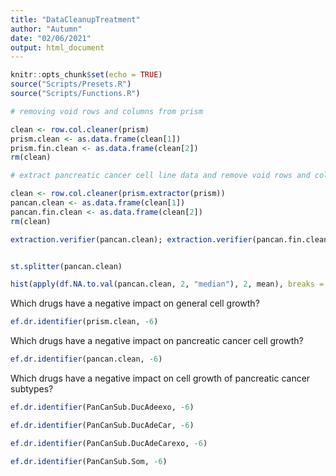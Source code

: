 ```yaml
---
title: "DataCleanupTreatment"
author: "Autumn"
date: "02/06/2021"
output: html_document
---
```


```r
knitr::opts_chunk$set(echo = TRUE)
source("Scripts/Presets.R")
source("Scripts/Functions.R")
```


```r
# removing void rows and columns from prism

clean <- row.col.cleaner(prism)
prism.clean <- as.data.frame(clean[1])
prism.fin.clean <- as.data.frame(clean[2])
rm(clean)
```


```r
# extract pancreatic cancer cell line data and remove void rows and columns 

clean <- row.col.cleaner(prism.extractor(prism))
pancan.clean <- as.data.frame(clean[1])
pancan.fin.clean <- as.data.frame(clean[2])
rm(clean)

extraction.verifier(pancan.clean); extraction.verifier(pancan.fin.clean)
```


```r

```


```r
st.splitter(pancan.clean)
```


```r
hist(apply(df.NA.to.val(pancan.clean, 2, "median"), 2, mean), breaks = 20, main = "Drug Efficacy across Pancreatic Cancer Cell Lines", xlab = "Mean Logfold Drug Effect on Cell Growth", ylab = "Number of Drugs")
```


Which drugs have a negative impact on general cell growth?

```r
ef.dr.identifier(prism.clean, -6)
```


Which drugs have a negative impact on pancreatic cancer cell growth?

```r
ef.dr.identifier(pancan.clean, -6)
```


Which drugs have a negative impact on cell growth of pancreatic cancer subtypes?

```r
ef.dr.identifier(PanCanSub.DucAdeexo, -6)
```
```r
ef.dr.identifier(PanCanSub.DucAdeCar, -6)
```
```r
ef.dr.identifier(PanCanSub.DucAdeCarexo, -6)
```
```r
ef.dr.identifier(PanCanSub.Som, -6)
```
```r

```










